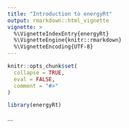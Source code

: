 ```yaml
---
title: "Introduction to energyRt"
output: rmarkdown::html_vignette
vignette: >
  %\VignetteIndexEntry{energyRt}
  %\VignetteEngine{knitr::rmarkdown}
  %\VignetteEncoding{UTF-8}
---
```


```r
knitr::opts_chunk$set(
  collapse = TRUE,
  eval = FALSE,
  comment = "#>"
)
```

```r
library(energyRt)
```
...